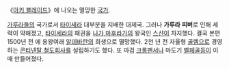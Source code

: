 《[[아키 블레이드]]》에 나오는 멸망한 [[국가]].

[[가루라]]들의 국가로서 [[타이세라]] 대부분을 지배한 대제국. 그러나 '''가루라 피버'''로 인해 세력이 약해졌고, [[타이세라]]의 패권을 [[나가]],[[마후라가]]의 왕국인 [[스샨]]이 차지했다. 결국 본편 1500년 전 에 용왕여래 [[알데바란]]의 희생으로 멸망했다. 
2천 년 전 자율형 [[골렘]]으로 경영하는 [[콘티넨탈 철도회사]]를 설립하기도 했다. 또 마검 [[크롬펜서]]나 마도기 [[벨페골]]등이 이 때 만들어졌다.

 
 

 
